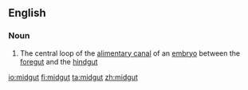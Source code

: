 ==English==

===Noun===
{{wikipedia}}
{{en-noun}}

# {{label|en|anatomy}} The central loop of the [[alimentary canal]] of an [[embryo]] between the [[foregut]] and the [[hindgut]]

[[io:midgut]]
[[fi:midgut]]
[[ta:midgut]]
[[zh:midgut]]